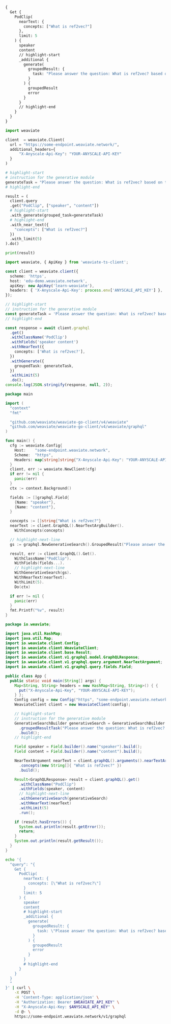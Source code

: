 
<Tabs groupId="languages">
<TabItem value="graphql" label="GraphQL">

```graphql
{
  Get {
    PodClip(
      nearText: {
        concepts: ["What is ref2vec?"]
      },
      limit: 5
    ) {
      speaker
      content
      // highlight-start
      _additional {
        generate(
          groupedResult: {
            task: "Please answer the question: What is ref2vec? based on the following search results. IMPORTANT! Please make sure your answer is supported by the information in the search results and provide references to the provided content when possible."
          }
        ) {
          groupedResult
          error
        }
      }
      // highlight-end
    }
  }
}
```

</TabItem>
<TabItem value="py" label="Python">

```python
import weaviate

client  = weaviate.Client(
  url = "https://some-endpoint.weaviate.network/",
  additional_headers={
      "X-Anyscale-Api-Key": "YOUR-ANYSCALE-API-KEY"
  }
)

# highlight-start
# instruction for the generative module
generateTask = "Please answer the question: What is ref2vec? based on the following search results. IMPORTANT! Please make sure your answer is supported by the information in the search results and provide references to the provided content when possible."
# highlight-end

result = (
  client.query
  .get("PodClip", ["speaker", "content"])
  # highlight-start
  .with_generate(grouped_task=generateTask)
  # highlight-end
  .with_near_text({
    "concepts": ["What is ref2vec?"]
  })
  .with_limit(5)
).do()

print(result)
```

</TabItem>
<TabItem value="js" label="JavaScript/TypeScript">

```ts
import weaviate, { ApiKey } from 'weaviate-ts-client';

const client = weaviate.client({
  scheme: 'https',
  host: 'edu-demo.weaviate.network',
  apiKey: new ApiKey('learn-weaviate'),
  headers: { 'X-Anyscale-Api-Key': process.env['ANYSCALE_API_KEY'] },
});

// highlight-start
// instruction for the generative module
const generateTask = 'Please answer the question: What is ref2vec? based on the following search results. IMPORTANT! Please make sure your answer is supported by the information in the search results and provide references to the provided content when possible.';
// highlight-end

const response = await client.graphql
  .get()
  .withClassName('PodClip')
  .withFields('speaker content')
  .withNearText({
    concepts: ['What is ref2vec?'],
  })
  .withGenerate({
    groupedTask: generateTask,
  })
  .withLimit(5)
  .do();
console.log(JSON.stringify(response, null, 2));
```

</TabItem>
<TabItem value="go" label="Go">

```go
package main

import (
  "context"
  "fmt"

  "github.com/weaviate/weaviate-go-client/v4/weaviate"
  "github.com/weaviate/weaviate-go-client/v4/weaviate/graphql"
)

func main() {
  cfg := weaviate.Config{
    Host:    "some-endpoint.weaviate.network",
    Scheme:  "https",
    Headers: map[string]string{"X-Anyscale-Api-Key": "YOUR-ANYSCALE-API-KEY"},
  }
  client, err := weaviate.NewClient(cfg)
  if err != nil {
    panic(err)
  }
  ctx := context.Background()

  fields := []graphql.Field{
    {Name: "speaker"},
    {Name: "content"},
  }

  concepts := []string{"What is ref2vec?"}
  nearText := client.GraphQL().NearTextArgBuilder().
    WithConcepts(concepts)

  // highlight-next-line
  gs := graphql.NewGenerativeSearch().GroupedResult("Please answer the question: What is ref2vec? based on the following search results. IMPORTANT! Please make sure your answer is supported by the information in the search results and provide references to the provided content when possible.")

  result, err := client.GraphQL().Get().
    WithClassName("PodClip").
    WithFields(fields...).
    // highlight-next-line
    WithGenerativeSearch(gs).
    WithNearText(nearText).
    WithLimit(5).
    Do(ctx)

  if err != nil {
    panic(err)
  }
  fmt.Printf("%v", result)
}
```

</TabItem>
<TabItem value="java" label="Java">

```java
package io.weaviate;

import java.util.HashMap;
import java.util.Map;
import io.weaviate.client.Config;
import io.weaviate.client.WeaviateClient;
import io.weaviate.client.base.Result;
import io.weaviate.client.v1.graphql.model.GraphQLResponse;
import io.weaviate.client.v1.graphql.query.argument.NearTextArgument;
import io.weaviate.client.v1.graphql.query.fields.Field;

public class App {
  public static void main(String[] args) {
    Map<String, String> headers = new HashMap<String, String>() { {
      put("X-Anyscale-Api-Key", "YOUR-ANYSCALE-API-KEY");
    } };
    Config config = new Config("https", "some-endpoint.weaviate.network", headers);
    WeaviateClient client = new WeaviateClient(config);

    // highlight-start
    // instruction for the generative module
    GenerativeSearchBuilder generativeSearch = GenerativeSearchBuilder.builder()
      .groupedResultTask("Please answer the question: What is ref2vec? based on the following search results. IMPORTANT! Please make sure your answer is supported by the information in the search results and provide references to the provided content when possible.")
      .build();
    // highlight-end

    Field speaker = Field.builder().name("speaker").build();
    Field content = Field.builder().name("content").build();

    NearTextArgument nearText = client.graphQL().arguments().nearTextArgBuilder()
      .concepts(new String[]{ "What is ref2vec?" })
      .build();

    Result<GraphQLResponse> result = client.graphQL().get()
      .withClassName("PodClip")
      .withFields(speaker, content)
      // highlight-next-line
      .withGenerativeSearch(generativeSearch)
      .withNearText(nearText)
      .withLimit(5)
      .run();

    if (result.hasErrors()) {
      System.out.println(result.getError());
      return;
    }
    System.out.println(result.getResult());
  }
}
```

</TabItem>
<TabItem value="curl" label="Curl">

```bash
echo '{
  "query": "{
    Get {
      PodClip(
        nearText: {
          concepts: [\"What is ref2vec?\"]
        }
        limit: 5
      ) {
        speaker
        content
        # highlight-start
        _additional {
          generate(
            groupedResult: {
              task: \"Please answer the question: What is ref2vec? based on the following search results. IMPORTANT! Please make sure your answer is supported by the information in the search results and provide references to the provided content when possible.\"
            }
          ) {
            groupedResult
            error
          }
        }
        # highlight-end
      }
    }
  }
  "
}' | curl \
    -X POST \
    -H 'Content-Type: application/json' \
    -H "Authorization: Bearer $WEAVIATE_API_KEY" \
    -H "X-Anyscale-Api-Key: $ANYSCALE_API_KEY" \
    -d @- \
    https://some-endpoint.weaviate.network/v1/graphql
```

</TabItem>
</Tabs>

